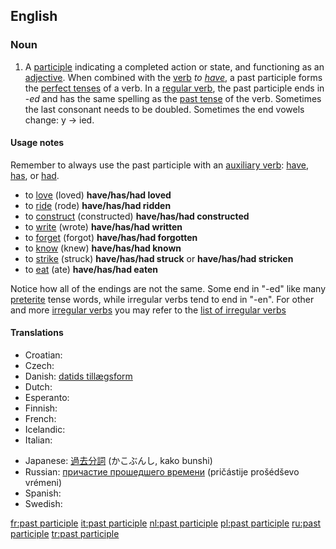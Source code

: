 ==English==

===Noun===
{{en-noun|sg=[[past]] [[participle]]}}

# {{grammar}} A [[participle]] indicating a completed action or state, and functioning as an [[adjective]]. When combined with the [[verb]] ''to [[have]]'', a past participle forms the [[perfect tense]]s of a verb. In a [[regular verb]], the past participle ends in -''ed'' and has the same spelling as the [[past tense]] of the verb. Sometimes the last consonant needs to be doubled. Sometimes the end vowels change: y -> ied.

====Usage notes====
Remember to always use the past participle with an [[auxiliary verb]]: [[have]], [[has]], or [[had]].

*to [[love]] (loved) '''have/has/had loved'''
*to [[ride]] (rode) '''have/has/had ridden'''
*to [[construct]] (constructed) '''have/has/had constructed'''
*to [[write]] (wrote) '''have/has/had written'''
*to [[forget]] (forgot) '''have/has/had forgotten'''
*to [[know]] (knew) '''have/has/had known'''
*to [[strike]] (struck) '''have/has/had struck''' or ''' have/has/had stricken'''
*to [[eat]] (ate) '''have/has/had eaten'''

Notice how all of the endings are not the same. Some end in "-ed" like many [[preterite]] tense words, while irregular verbs tend to end in "-en". For other and more [[irregular verb]]s you may refer to the [[Appendix:Irregular verbs|list of irregular verbs]]

====Translations====
{{trans-top|past participle}}
*Croatian: {{t-|hr|particip perfekta|m}}
* Czech: {{t|cs|příčestí minulé|n}}
*Danish: [[datids tillægsform]] {{c}}
* Dutch: {{t+|nl|voltooid deelwoord|n}}
* Esperanto: {{t-|eo|participo|xs=Esperanto}}
* Finnish: {{t|fi|partisiipin perfekti}}
* French: {{t|fr|participe passé|m}}
* Icelandic: {{t|is|núliðin tíð|f}}
* Italian: {{t|it|participio passato|m}}
{{trans-mid}}
*Japanese: [[過去分詞]] (かこぶんし, kako bunshi)
*Russian: [[причастие прошедшего времени]] (pričástije prošédševo vrémeni) {{n}}
* Spanish: {{t-|es|participio pasado|m}}
* Swedish: {{t|sv|perfektparticip|n}}
{{trans-bottom}}

[[fr:past participle]]
[[it:past participle]]
[[nl:past participle]]
[[pl:past participle]]
[[ru:past participle]]
[[tr:past participle]]
